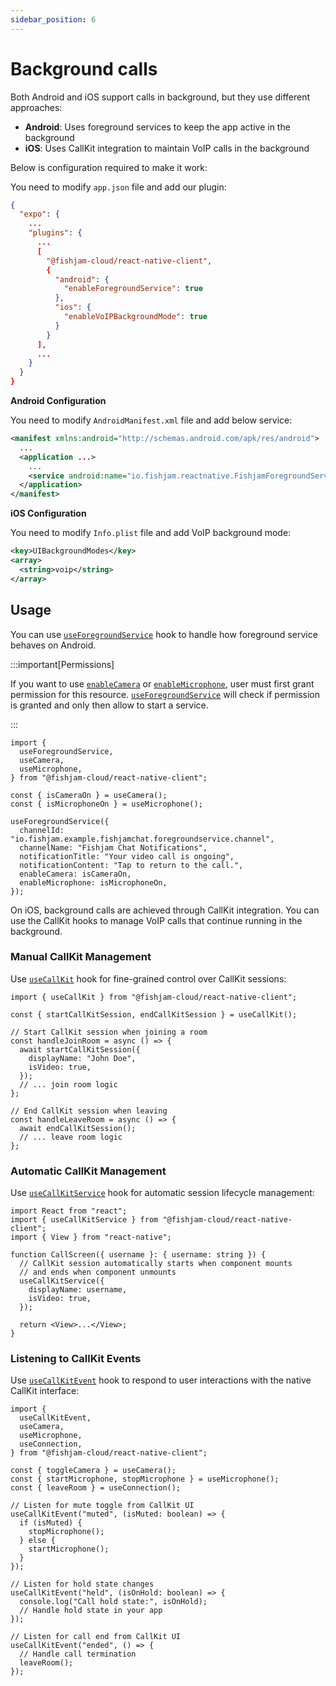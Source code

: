 ```yaml
---
sidebar_position: 6
---
```



# Background calls

Both Android and iOS support calls in background, but they use different approaches:

- **Android**: Uses foreground services to keep the app active in the background
- **iOS**: Uses CallKit integration to maintain VoIP calls in the background

Below is configuration required to make it work:

<Tabs groupId="app-type">

  <TabItem value="expo" label="Expo">

You need to modify `app.json` file and add our plugin:

```json
{
  "expo": {
    ...
    "plugins": {
      ...
      [
        "@fishjam-cloud/react-native-client",
        {
          "android": {
            "enableForegroundService": true
          },
          "ios": {
            "enableVoIPBackgroundMode": true
          }
        }
      ],
      ...
    }
  }
}
```

  </TabItem>
  <TabItem value="rn" label="Bare workflow">

**Android Configuration**

You need to modify `AndroidManifest.xml` file and add below service:

```xml title='AndroidManifest.xml'
<manifest xmlns:android="http://schemas.android.com/apk/res/android">
  ...
  <application ...>
    ...
    <service android:name="io.fishjam.reactnative.FishjamForegroundService" android:foregroundServiceType="camera|microphone|mediaProjection"/>
  </application>
</manifest>
```

**iOS Configuration**

You need to modify `Info.plist` file and add VoIP background mode:

```xml title='Info.plist'
<key>UIBackgroundModes</key>
<array>
  <string>voip</string>
</array>
```

  </TabItem>
</Tabs>

## Usage

<Tabs groupId="platform">

  <TabItem value="android" label="Android">

You can use [`useForegroundService`](../../api/mobile/variables/useForegroundService) hook to handle how foreground service behaves on Android.

:::important[Permissions]

If you want to use [`enableCamera`](../../api/mobile/type-aliases/ForegroundServiceConfig#enablecamera) or [`enableMicrophone`](../../api/mobile/type-aliases/ForegroundServiceConfig#enablemicrophone),
user must first grant permission for this resource. [`useForegroundService`](../../api/mobile/variables/useForegroundService) will check if permission is
granted and only then allow to start a service.

:::

```tsx
import {
  useForegroundService,
  useCamera,
  useMicrophone,
} from "@fishjam-cloud/react-native-client";

const { isCameraOn } = useCamera();
const { isMicrophoneOn } = useMicrophone();

useForegroundService({
  channelId: "io.fishjam.example.fishjamchat.foregroundservice.channel",
  channelName: "Fishjam Chat Notifications",
  notificationTitle: "Your video call is ongoing",
  notificationContent: "Tap to return to the call.",
  enableCamera: isCameraOn,
  enableMicrophone: isMicrophoneOn,
});
```

  </TabItem>
  <TabItem value="ios" label="iOS">

On iOS, background calls are achieved through CallKit integration. You can use the CallKit hooks to manage VoIP calls that continue running in the background.

### Manual CallKit Management

Use [`useCallKit`](../../api/mobile/variables/useCallKit) hook for fine-grained control over CallKit sessions:

```tsx
import { useCallKit } from "@fishjam-cloud/react-native-client";

const { startCallKitSession, endCallKitSession } = useCallKit();

// Start CallKit session when joining a room
const handleJoinRoom = async () => {
  await startCallKitSession({
    displayName: "John Doe",
    isVideo: true,
  });
  // ... join room logic
};

// End CallKit session when leaving
const handleLeaveRoom = async () => {
  await endCallKitSession();
  // ... leave room logic
};
```

### Automatic CallKit Management

Use [`useCallKitService`](../../api/mobile/variables/useCallKitService) hook for automatic session lifecycle management:

```tsx
import React from "react";
import { useCallKitService } from "@fishjam-cloud/react-native-client";
import { View } from "react-native";

function CallScreen({ username }: { username: string }) {
  // CallKit session automatically starts when component mounts
  // and ends when component unmounts
  useCallKitService({
    displayName: username,
    isVideo: true,
  });

  return <View>...</View>;
}
```

### Listening to CallKit Events

Use [`useCallKitEvent`](../../api/mobile/variables/useCallKitEvent) hook to respond to user interactions with the native CallKit interface:

```tsx
import {
  useCallKitEvent,
  useCamera,
  useMicrophone,
  useConnection,
} from "@fishjam-cloud/react-native-client";

const { toggleCamera } = useCamera();
const { startMicrophone, stopMicrophone } = useMicrophone();
const { leaveRoom } = useConnection();

// Listen for mute toggle from CallKit UI
useCallKitEvent("muted", (isMuted: boolean) => {
  if (isMuted) {
    stopMicrophone();
  } else {
    startMicrophone();
  }
});

// Listen for hold state changes
useCallKitEvent("held", (isOnHold: boolean) => {
  console.log("Call hold state:", isOnHold);
  // Handle hold state in your app
});

// Listen for call end from CallKit UI
useCallKitEvent("ended", () => {
  // Handle call termination
  leaveRoom();
});
```

  </TabItem>
</Tabs>
